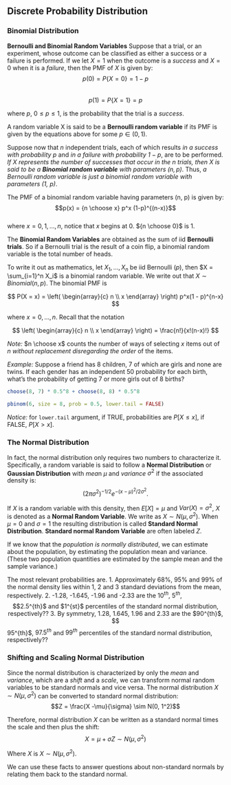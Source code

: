 

## Discrete Probability Distribution  
### Binomial Distribution  
**Bernoulli and Binomial Random Variables**
Suppose that a trial, or an experiment, whose outcome can be classified as either a success or a failure is performed. If we let $X = 1$ when the outcome is a $success$ and $X = 0$ when it is a $failure$, then the PMF of $X$ is given by:  
$$p(0) = P\{X = 0\} = 1 - p$$  
$$p(1) = P\{X = 1\} = p$$  

where $p$, $0 \le p \le 1$, is the probability that the trial is a *success*.  

A random variable X is said to be a **Bernoulli random variable** if its PMF is given by the equations above for some $p \in (0, 1)$.

Suppose now that $n$ independent trials, each of which results *in a success with probability $p$* and *in a failure with probability $1 − p$*, are to be performed. *If $X$ represents the number of successes that occur in the $n$ trials, then $X$ is said to be a **Binomial random variable** with parameters $(n, p)$*. Thus, *a Bernoulli random variable is just a binomial random variable with parameters (1, p)*.  

The PMF of a binomial random variable having parameters (n, p) is given by:  
$$p(x) = {n \choose x} p^x (1-p)^{(n-x)}$$  
where $x=0,1,...,n$, notice that $x$ begins at 0. ${n \choose 0}$ is 1.


The **Binomial Random Variables** are obtained as the sum of iid **Bernoulli trials**. So if a Bernoulli trial is the result of a coin flip, a binomial random variable is the total number of heads.

To write it out as mathematics, let $X_1,\ldots, X_n$ be iid Bernoulli $(p)$, then $X = \sum_{i=1}^n X_i$ is a binomial random variable. We write out that $X \sim Binomial(n,p)$. The binomial PMF is

$$
P(X = x) =
\left(
\begin{array}{c}
  n \\ x
\end{array}
\right)
p^x(1 - p)^{n-x}
$$

where $x=0,\ldots, n$. Recall that the notation

$$
\left(
  \begin{array}{c} n \\ x \end{array}
\right) = \frac{n!}{x!(n-x)!}
$$

*Note:* $n \choose x$ counts the number of ways of selecting $x$ items out of $n$ *without replacement disregarding the order* of the items. 


*Example:* Suppose a friend has 8 children, $7$ of which are girls and none are twins. If each gender has an independent $50%$ probability for each birth, what's the probability of getting $7$ or more girls out of $8$ births?

```r
choose(8, 7) * 0.5^8 + choose(8, 8) * 0.5^8
```
```r
pbinom(6, size = 8, prob = 0.5, lower.tail = FALSE)
```
*Notice:* for `lower.tail` argument, if TRUE, probabilities are $P[X \le x]$, if FALSE, $P[X \gt x]$. 




### The Normal Distribution
In fact, the normal distribution only requires two numbers to characterize it. Specifically, a random variable is said to follow a **Normal Distribution** or **Gaussian Distribution** with *mea*n $\mu$ and *variance* $\sigma^2$ if the associated density is:  
$$ (2\pi \sigma^2)^{-1/2}e^{-(x - \mu)^2/2\sigma^2}. $$  

If $X$ is a random variable with this density, then $E[X] = \mu$ and $Var(X) = \sigma^2$, $X$ is denoted as a **Normal Random Variable**. We write as $X\sim N(\mu, \sigma^2)$. When $\mu = 0$ and $\sigma = 1$ the resulting distribution is called **Standard Normal Distribution**. **Standard normal Random Variable** are often labeled $Z$.

If we know that the *population is normally distributed*, we can estimate about the population, by estimating the population mean and variance. (These two population quantities are estimated by the sample mean and the sample variance.)


The most relevant probabilities are.
1. Approximately 68\%, 95\% and 99\%  of the normal density lies within 1, 2 and 3 standard deviations from the mean, respectively.
2. -1.28, -1.645, -1.96 and -2.33 are the $10^{th}$, $5^{th}$, $$2.5^{th}$ and $1^{st}$ percentiles of the standard normal distribution, respectively??
3. By symmetry, 1.28, 1.645, 1.96 and 2.33 are the $90^{th}$, $$95^{th}$, $97.5^{th}$ and $99^{th}$ percentiles of the standard normal distribution, respectively??



### Shifting and Scaling Normal Distribution    
Since the normal distribution is characterized by only the *mean* and *variance*, which are a *shift* and a *scale*, we can transform normal random variables to be standard normals and vice versa. The normal distribution $X \sim N(\mu,\sigma^2)$ can be converted to standard normal distribution:  
$$Z = \frac{X -\mu}{\sigma} \sim N(0, 1^2)$$  

Therefore, normal distribution $X$ can be written as a standard normal times the scale and then plus the shift:    
$$X = \mu + \sigma Z \sim N(\mu, \sigma^2)$$  

Where $X$ is $X \sim N(\mu,\sigma^2)$.  

We can use these facts to answer questions about non-standard normals by relating them back to the standard normal.  


